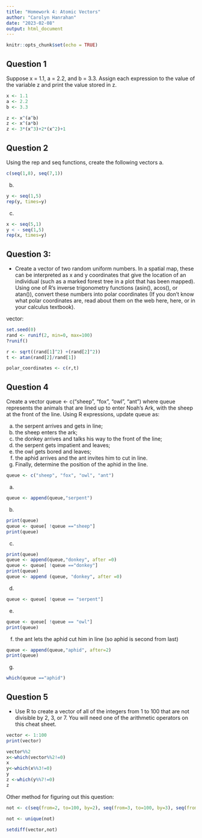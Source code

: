 ```yaml
---
title: "Homework 4: Atomic Vectors"
author: "Carolyn Hanrahan"
date: "2023-02-08"
output: html_document
---
```


```r
knitr::opts_chunk$set(echo = TRUE)
```

##    Question 1
  Suppose x = 1.1, a = 2.2, and b = 3.3. Assign each expression to the value of the variable z and print the value stored in z.

```r
x <- 1.1
a <- 2.2
b <- 3.3 
```

```r
z <- x^(a^b)
z <- x^(a*b)
z <- 3*(x^3)+2*(x^2)+1

```

## Question 2
  Using the rep and seq functions, create the following vectors
a.
```r
c(seq(1,8), seq(7,1))
```
b. 
```r
y <- seq(1,5)
rep(y, times=y)
```
c. 
```r
x <- seq(5,1)
y < - seq(1,5)
rep(x, times=y)
```
## Question 3: 
  - Create a vector of two random uniform numbers. In a spatial map, these can be interpreted as x and y coordinates that give the location of an individual (such as a marked forest tree in a plot that has been mapped). Using one of R’s inverse trigonometry functions (asin(), acos(), or atan()), convert these numbers into polar coordinates (If you don’t know what polar coordinates are, read about them on the web here, here, or in your calculus textbook).

vector: 
```r
set.seed(0)
rand <- runif(2, min=0, max=100)
?runif()
```

```r
r <- sqrt((rand[1]^2) +(rand[2]^2))
t <- atan(rand[2]/rand[1])

polar_coordinates <- c(r,t)

```

## Question 4
Create a vector queue <- c("sheep", "fox", "owl", "ant") where queue represents the animals that are lined up to enter Noah’s Ark, with the sheep at the front of the line. Using R expressions, update queue as:

a. the serpent arrives and gets in line;
b. the sheep enters the ark;
c. the donkey arrives and talks his way to the front of the line;
d. the serpent gets impatient and leaves;
e. the owl gets bored and leaves;
f. the aphid arrives and the ant invites him to cut in line.
g. Finally, determine the position of the aphid in the line.

```r
queue <- c("sheep", "fox", "owl", "ant")
```

a.
```r
queue <- append(queue,"serpent")
```
b.
```r

print(queue)
queue <- queue[ !queue =="sheep"]
print(queue)
```
c.
```r
print(queue)
queue <- append(queue,"donkey", after =0)
queue <- queue[ !queue =="donkey"]
print(queue)
queue <- append (queue, "donkey", after =0)
```

d.
```r
queue <- queue[ !queue == "serpent"]

```

e.
```r
queue <- queue[ !queue == "owl"]
print(queue)
```

f. the ant lets the aphid cut him in line (so aphid is second from last)
```r
queue <- append(queue,"aphid", after=2)
print(queue)
```
g.
```r
which(queue =="aphid")
```

## Question 5
  - Use R to create a vector of all of the integers from 1 to 100 that are not divisible by 2, 3, or 7. You will need one of the arithmetic operators on this cheat sheet.
```r
vector <- 1:100
print(vector)

vector%%2
x<-which(vector%%2!=0)
x
y<-which(x%%3!=0)
y
z <-which(y%%7!=0)
z
```

Other method for figuring out this question:

```r
not <- c(seq(from=2, to=100, by=2), seq(from=3, to=100, by=3), seq(from=7, to=100, by=7))

not <- unique(not)

setdiff(vector,not)

```
  
  
  
  